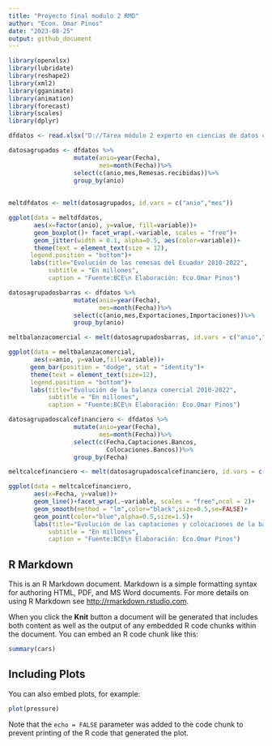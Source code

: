 ---
title: "Proyecto final modulo 2 RMD"
author: "Econ. Omar Pinos"
date: "2023-08-25"
output: github_document
---

```{r llamandolibrerias, echo=FALSE, message=FALSE, warning=FALSE, comment="",fig.align='center', fig.width=12, fig.height=8}

library(openxlsx)
library(lubridate)
library(reshape2)
library(xml2)
library(gganimate)
library(animation)
library(forecast)
library(scales)
library(dplyr)

```


```{r subiendodatos, echo=FALSE, message=FALSE, warning=FALSE, comment="",fig.align='center', fig.width=12, fig.height=8}

dfdatos <- read.xlsx("D://Tarea módulo 2 experto en ciencias de datos con R/Proyecto fin de módulo 2 Analisis exploratorio.xlsx",detectDates = T)


```

```{r datosagrupadosparagraficocajas, echo=FALSE, message=FALSE, warning=FALSE, comment="",fig.align='center', fig.width=12, fig.height=8}

datosagrupados <- dfdatos %>%
                  mutate(anio=year(Fecha),
                         mes=month(Fecha))%>%
                  select(c(anio,mes,Remesas.recibidas))%>%
                  group_by(anio)
            
                
meltdfdatos <- melt(datosagrupados, id.vars = c("anio","mes"))


```

```{r graficoboxplotremesas, echo=FALSE, message=FALSE, warning=FALSE, comment="",fig.align='center', fig.width=8, fig.height=5}

ggplot(data = meltdfdatos,
       aes(x=factor(anio), y=value, fill=variable))+
       geom_boxplot()+ facet_wrap(.~variable, scales = "free")+
       geom_jitter(width = 0.1, alpha=0.5, aes(color=variable))+
       theme(text = element_text(size = 12),
      legend.position = "bottom")+
      labs(title="Evolución de las remesas del Ecuador 2010-2022",
           subtitle = "En millones",
           caption = "Fuente:BCE\n Elaboración: Eco.Omar Pinos")


```


```{r basedatosbarras, echo=FALSE, message=FALSE, warning=FALSE, comment="",fig.align='center', fig.width=8, fig.height=5}

datosagrupadosbarras <- dfdatos %>%
                  mutate(anio=year(Fecha),
                         mes=month(Fecha))%>%
                  select(c(anio,mes,Exportaciones,Importaciones))%>%
                  group_by(anio)

meltbalanzacomercial <- melt(datosagrupadosbarras, id.vars = c("anio","mes"))

```


```{r gaficodebarrabalanzacomercial, echo=FALSE, message=FALSE, warning=FALSE, comment="",fig.align='center', fig.width=8, fig.height=5}

ggplot(data = meltbalanzacomercial, 
       aes(x=anio, y=value,fill=variable))+
      geom_bar(position = "dodge", stat = "identity")+
      theme(text = element_text(size=12),
      legend.position = "bottom")+
      labs(title="Evolución de la balanza comercial 2010-2022",
           subtitle = "En millones",
           caption = "Fuente:BCE\n Elaboración: Eco.Omar Pinos")


```

```{r basedatoslineascalcefinanciero, echo=FALSE, message=FALSE, warning=FALSE, comment="",fig.align='center', fig.width=8, fig.height=5}

datosagrupadoscalcefinanciero <- dfdatos %>%
                  mutate(anio=year(Fecha),
                         mes=month(Fecha))%>%
                  select(c(Fecha,Captaciones.Bancos,
                           Colocaciones.Bancos))%>%
                  group_by(Fecha)

meltcalcefinanciero <- melt(datosagrupadoscalcefinanciero, id.vars = c("Fecha"))

```

```{r graficodelineascalcefinanciero, echo=FALSE, message=FALSE, warning=FALSE, comment="",fig.align='center', fig.width=8, fig.height=4}

ggplot(data = meltcalcefinanciero,
       aes(x=Fecha, y=value))+
       geom_line()+facet_wrap(.~variable, scales = "free",ncol = 2)+
       geom_smooth(method = "lm",color="black",size=0.5,se=FALSE)+
       geom_point(color="blue",alpha=0.5,size=1.5)+
       labs(title="Evolución de las captaciones y colocaciones de la banca privada del Ecuador 2010-2022",
           subtitle = "En millones",
           caption = "Fuente:BCE\n Elaboración: Eco.Omar Pinos")


```








## R Markdown

This is an R Markdown document. Markdown is a simple formatting syntax for authoring HTML, PDF, and MS Word documents. For more details on using R Markdown see <http://rmarkdown.rstudio.com>.

When you click the **Knit** button a document will be generated that includes both content as well as the output of any embedded R code chunks within the document. You can embed an R code chunk like this:

```{r cars}
summary(cars)
```

## Including Plots

You can also embed plots, for example:

```{r pressure, echo=FALSE}
plot(pressure)
```

Note that the `echo = FALSE` parameter was added to the code chunk to prevent printing of the R code that generated the plot.
